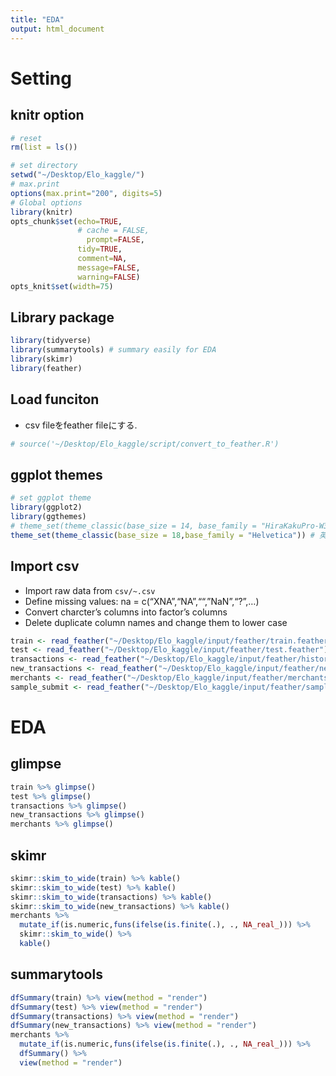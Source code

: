 ```yaml
---
title: "EDA"
output: html_document
---
```


# Setting{.tabset .tabset-fade .tabset-pills}

## knitr option

```r
# reset
rm(list = ls())
```

```r
# set directory
setwd("~/Desktop/Elo_kaggle/") 
# max.print 
options(max.print="200", digits=5)
# Global options
library(knitr)
opts_chunk$set(echo=TRUE,
               # cache = FALSE,
	             prompt=FALSE,
               tidy=TRUE,
               comment=NA,
               message=FALSE,
               warning=FALSE)
opts_knit$set(width=75)
```

## Library package

```r
library(tidyverse)
library(summarytools) # summary easily for EDA
library(skimr)
library(feather)
```

## Load funciton

- csv fileをfeather fileにする.

```r
# source('~/Desktop/Elo_kaggle/script/convert_to_feather.R')
```

## ggplot themes

```r
# set ggplot theme
library(ggplot2)
library(ggthemes)
# theme_set(theme_classic(base_size = 14, base_family = "HiraKakuPro-W3")) # 日本語用
theme_set(theme_classic(base_size = 18,base_family = "Helvetica")) # 英語用
```

## Import csv

- Import raw data from `csv/~.csv`
- Define missing values: na = c("XNA","NA","","NaN","?",...)
- Convert charcter's columns into factor's columns 
- Delete duplicate column names and change them to lower case

```r
train <- read_feather("~/Desktop/Elo_kaggle/input/feather/train.feather")
test <- read_feather("~/Desktop/Elo_kaggle/input/feather/test.feather")
transactions <- read_feather("~/Desktop/Elo_kaggle/input/feather/historical_transactions.feather")
new_transactions <- read_feather("~/Desktop/Elo_kaggle/input/feather/new_merchant_transactions.feather")
merchants <- read_feather("~/Desktop/Elo_kaggle/input/feather/merchants.feather")
sample_submit <- read_feather("~/Desktop/Elo_kaggle/input/feather/sample_submission.feather")
```

# EDA{.tabset .tabset-fade .tabset-pills}

## glimpse 

```r
train %>% glimpse()
test %>% glimpse()
transactions %>% glimpse()
new_transactions %>% glimpse()
merchants %>% glimpse()
```

## skimr

```r
skimr::skim_to_wide(train) %>% kable()
skimr::skim_to_wide(test) %>% kable()
skimr::skim_to_wide(transactions) %>% kable()
skimr::skim_to_wide(new_transactions) %>% kable()
merchants %>% 
  mutate_if(is.numeric,funs(ifelse(is.finite(.), ., NA_real_))) %>% 
  skimr::skim_to_wide() %>% 
  kable()
```

## summarytools

```r
dfSummary(train) %>% view(method = "render")
dfSummary(test) %>% view(method = "render")
dfSummary(transactions) %>% view(method = "render")
dfSummary(new_transactions) %>% view(method = "render")
merchants %>% 
  mutate_if(is.numeric,funs(ifelse(is.finite(.), ., NA_real_))) %>% 
  dfSummary() %>% 
  view(method = "render")
```



